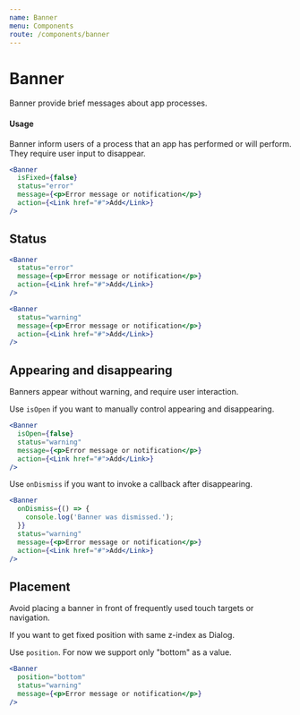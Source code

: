 ```yaml
---
name: Banner
menu: Components
route: /components/banner
---
```



# Banner

Banner provide brief messages about app processes.

#### Usage

Banner inform users of a process that an app has performed or will perform. They require user input to disappear.

```jsx react-live
<Banner
  isFixed={false}
  status="error"
  message={<p>Error message or notification</p>}
  action={<Link href="#">Add</Link>}
/>
```

## Status

```jsx react-live
<Banner
  status="error"
  message={<p>Error message or notification</p>}
  action={<Link href="#">Add</Link>}
/>
```

```jsx react-live
<Banner
  status="warning"
  message={<p>Error message or notification</p>}
  action={<Link href="#">Add</Link>}
/>
```

## Appearing and disappearing

Banners appear without warning, and require user interaction.

Use `isOpen` if you want to manually control appearing and disappearing.

```jsx react-live
<Banner
  isOpen={false}
  status="warning"
  message={<p>Error message or notification</p>}
  action={<Link href="#">Add</Link>}
/>
```

Use `onDismiss` if you want to invoke a callback after disappearing.

```jsx react-live
<Banner
  onDismiss={() => {
    console.log('Banner was dismissed.');
  }}
  status="warning"
  message={<p>Error message or notification</p>}
  action={<Link href="#">Add</Link>}
/>
```

## Placement

Avoid placing a banner in front of frequently used touch targets or navigation.

If you want to get fixed position with same z-index as Dialog.

Use `position`. For now we support only "bottom" as a value.

```jsx react-live
<Banner
  position="bottom"
  status="warning"
  message={<p>Error message or notification</p>}
/>
```
